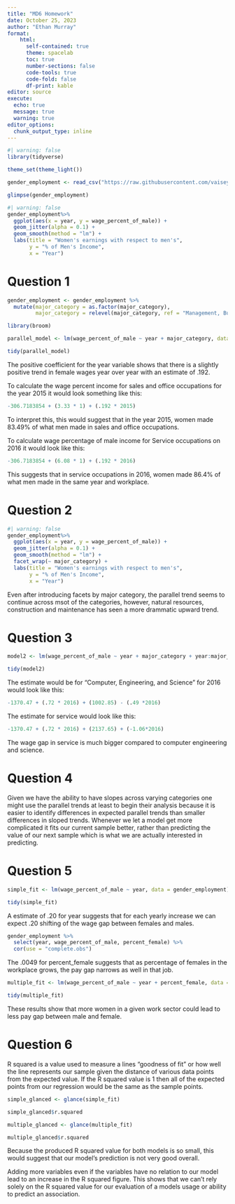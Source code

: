 ```yaml
---
title: "MD6 Homework"
date: October 25, 2023
author: "Ethan Murray"
format: 
    html: 
      self-contained: true
      theme: spacelab
      toc: true
      number-sections: false
      code-tools: true
      code-fold: false
      df-print: kable
editor: source
execute:
  echo: true
  message: true
  warning: true
editor_options: 
  chunk_output_type: inline
---
```


```r
#| warning: false
library(tidyverse)
```

```r
theme_set(theme_light())
```

```r
gender_employment <- read_csv("https://raw.githubusercontent.com/vaiseys/dav-course/main/Data/gender_employment.csv")
```

```r
glimpse(gender_employment)
```

```r
#| warning: false
gender_employment%>% 
  ggplot(aes(x = year, y = wage_percent_of_male)) +
  geom_jitter(alpha = 0.1) + 
  geom_smooth(method = "lm") + 
  labs(title = "Women's earnings with respect to men's", 
       y = "% of Men's Income", 
       x = "Year")
```

# Question 1

```r
gender_employment <- gender_employment %>% 
  mutate(major_category = as.factor(major_category), 
         major_category = relevel(major_category, ref = "Management, Business, and Financial"))
```

```r
library(broom)
```

```r
parallel_model <- lm(wage_percent_of_male ~ year + major_category, data = gender_employment)
```

```r
tidy(parallel_model)
```

The positive coefficient for the year variable shows that there is a slightly positive trend in female wages year over year with an estimate of .192.

To calculate the wage percent income for sales and office occupations for the year 2015 it would look something like this:

```r
-306.7183854 + (3.33 * 1) + (.192 * 2015)
```

To interpret this, this would suggest that in the year 2015, women made 83.49% of what men made in sales and office occupations. 

To calculate wage percentage of male income for Service occupations on 2016 it would look like this:

```r
-306.7183854 + (6.08 * 1) + (.192 * 2016)
```

This suggests that in service occupations in 2016, women made 86.4% of what men made in the same year and workplace. 

# Question 2

```r
#| warning: false
gender_employment%>% 
  ggplot(aes(x = year, y = wage_percent_of_male)) +
  geom_jitter(alpha = 0.1) + 
  geom_smooth(method = "lm") + 
  facet_wrap(~ major_category) +
  labs(title = "Women's earnings with respect to men's", 
       y = "% of Men's Income", 
       x = "Year")
```

Even after introducing facets by major category, the parallel trend seems to continue across msot of the categories, however, natural resources, construction and maintenance has seen a more drammatic upward trend. 

# Question 3

```r
model2 <- lm(wage_percent_of_male ~ year + major_category + year:major_category, data = gender_employment)
```

```r
tidy(model2)
```
The estimate would be for "Computer, Engineering, and Science" for 2016 would look like this:
```r
-1370.47 + (.72 * 2016) + (1002.85) - (.49 *2016) 
```

The estimate for service would look like this:

```r
-1370.47 + (.72 * 2016) + (2137.65) + (-1.06*2016)
```

The wage gap in service is much bigger compared to computer engineering and science. 

# Question 4

Given we have the ability to have slopes across varying categories one might use the parallel trends at least to begin their analysis because it is easier to identify differences in expected parallel trends than smaller differences in sloped trends. Whenever we let a model get more complicated it fits our current sample better, rather than predicting the value of our next sample which is what we are actually interested in predicting. 

# Question 5

```r
simple_fit <- lm(wage_percent_of_male ~ year, data = gender_employment)
```

```r
tidy(simple_fit)
```
A estimate of .20 for year suggests that for each yearly increase we can expect .20 shifting of the wage gap between females and males.

```r
gender_employment %>% 
  select(year, wage_percent_of_male, percent_female) %>% 
  cor(use = "complete.obs")
```
The .0049 for percent_female suggests that as percentage of females in the workplace grows, the pay gap narrows as well in that job.  
```r
multiple_fit <- lm(wage_percent_of_male ~ year + percent_female, data = gender_employment)
```

```r
tidy(multiple_fit)
```
These results show that more women in a given work sector could lead to less pay gap between male and female. 

# Question 6

R squared is a value used to measure a lines "goodness of fit" or how well the line represents our sample given the distance of various data points from the expected value. If the R squared value is 1 then all of the expected points from our regression would be the same as the sample points. 

```r
simple_glanced <- glance(simple_fit)
```

```r
simple_glanced$r.squared
```

```r
multiple_glanced <- glance(multiple_fit)
```

```r
multiple_glanced$r.squared
```

Because the produced R squared value for both models is so small, this would suggest that our model's prediction is not very good overall. 

Adding more variables even if the variables have no relation to our model lead to an increase in the R squared figure. This shows that we can't rely solely on the R squared value for our evaluation of a models usage or ability to predict an association. 